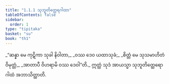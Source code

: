 ```yaml
---
title: "1.1.1 သုဘူတိတ္ထေရဂါထာ"
tableOfContents: false
sidebar:
  order: 1
type: "tipitaka"
basket: "su"
book: "th1"
---
```



<DynamicBreadcrumb />

<Division number="1" book="th1">

<Paragraph number="5" type="verses" book="th1">
_“ဆန္နာ မေ ကုဋိကာ သုခါ နိဝါတာ,_  
_ဝဿ ဒေဝ ယထာသုခံ;_  
_စိတ္တံ မေ သုသမာဟိတံ ဝိမုတ္တံ,_  
_အာတာပီ ဝိဟရာမိ ဝဿ ဒေဝါ”တိ._  

</Paragraph>

<Paragraph number="6" book="th1">
ဣတ္ထံ သုဒံ အာယသ္မာ သုဘူတိတ္ထေရော ဂါထံ အဘာသိတ္ထာတိ.
</Paragraph>
</Division>